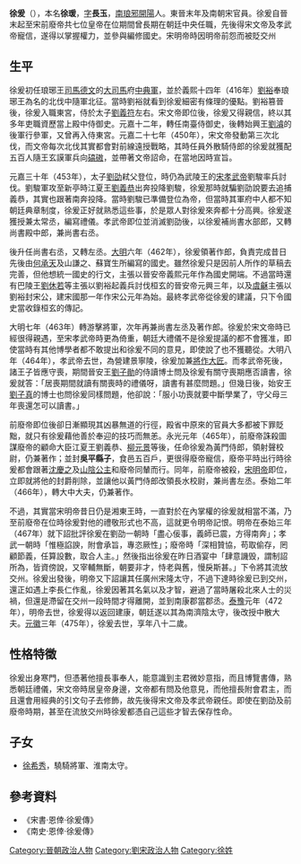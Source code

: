 '''徐爰'''（{{bd|394年||475年|catIdx=X}}），本名'''徐瑗'''，[[表字|字]]'''長玉'''，[[南琅邪郡|南琅邪]][[開陽縣|開陽]]人。東晉末年及南朝宋官員。徐爰自晉末起至宋前廢帝共七位皇帝在位期間曾長期在朝廷中央任職，先後得宋文帝及孝武帝寵信，遂得以掌握權力，並參與編修國史。宋明帝時因明帝前怨而被貶交州
== 生平 ==
徐爰初任琅琊王[[司馬德文|司馬德文]]的[[大司馬|大司馬]]府[[中典軍|中典軍]]，並於義熙十四年（416年）[[劉裕|劉裕]]奉琅琊王為名的北伐中隨軍北征。當時劉裕就看到徐爰細密有條理的優點。劉裕篡晉後，徐爰入職東宮，侍於太子[[劉義符|劉義符]]左右。宋文帝即位後，徐爰又得親信，終以其多年吏職資歷當上殿中侍御史。元嘉十二年，轉任南臺侍御史，後轉始興王[[劉濬|劉濬]]的後軍行參軍，又曾再入侍東宮。元嘉二十七年（450年），宋文帝發動第三次北伐，而文帝每次北伐其實都會對前線遠授戰略，其時任員外散騎侍郎的徐爰就獲配五百人隨王玄謨軍兵向[[碻磝|碻磝]]，並帶著文帝詔命，在當地因時宣旨。

元嘉三十年（453年），太子[[劉劭_(劉宋)|劉劭]]弒父登位，時仍為武陵王的[[宋孝武帝|宋孝武帝]]劉駿率兵討伐。劉駿軍攻至新亭時江夏王[[劉義恭|劉義恭]]出奔投降劉駿，徐爰那時就騙劉劭說要去追捕義恭，其實也跟著南奔投降。當時劉駿已準備登位為帝，但當時其軍府中人都不知朝廷典章制度，徐爰正好就熟悉這些事，於是眾人對徐爰來奔都十分高興。徐爰遂獲授兼太常丞，編寫禮儀。孝武帝即位並消滅劉劭後，以徐爰補尚書水部郎，又轉尚書殿中郎，兼尚書右丞。

後升任尚書右丞，又轉左丞。[[大明_(劉宋)|大明]]六年（462年），徐爰領著作郎，負責完成昔日先後由[[何承天|何承天]]及山謙之、蘇寶生所編寫的國史。雖然徐爰只是因前人所作的草稿去完善，但他想統一國史的行文，主張以晉安帝義熙元年作為國史開端。不過當時還有巴陵王[[劉休若|劉休若]]等主張以劉裕起義兵討伐桓玄的晉安帝元興三年，以及[[虞龢|虞龢]]主張以劉裕封宋公，建宋國那一年作宋公元年為始。最終孝武帝從徐爰的建議，只下令國史當收錄桓玄的傳記。

大明七年（463年）轉游擊將軍，次年再兼尚書左丞及著作郎。徐爰於宋文帝時已經很得親遇，至宋孝武帝時更為倚重，朝廷大禮儀不是徐爰提議的都不會獲准，即使當時有其他博學者都不敢提出和徐爰不同的意見，即使說了也不獲聽從。大明八年（464年），孝武帝去世，為營建景寧陵，徐爰加兼[[將作大匠|將作大匠]]。而孝武帝死後，諸王子皆應守喪，期間晉安王[[劉子勛|劉子勛]]的侍讀博士問及徐爰有關守喪期應否讀書，徐爰就答：「居喪期間就讀有關喪時的禮儀呀，讀書有甚麼問題。」但幾日後，始安王[[劉子真|劉子真]]的博士也問徐爰同樣問題，他卻說：「服小功喪就要中斷學業了，守父母三年喪還怎可以讀書。」

前廢帝即位後卻日漸顯現其凶暴無道的行徑，殿省中原來的官員大多都被下罪貶黜，就只有徐爰藉他善於奉迎的技巧而無恙。永光元年（465年），前廢帝誅殺圖謀廢帝的顧命大臣江夏王劉義恭、[[柳元景|柳元景]]等後，任命徐爰為黃門侍郎，領射聲校尉，仍兼著作；並封'''吳平縣子'''，食邑五百戶，更很得廢帝寵信，廢帝平時出行時徐爰都會跟著[[沈慶之|沈慶之]]及[[山陰公主|山陰公主]]和廢帝同輦而行。同年，前廢帝被殺，[[宋明帝|宋明帝]]即位，立即就將他的封爵削除，並讓他以黃門侍郎改領長水校尉，兼尚書左丞。泰始二年（466年），轉大中大夫，仍兼著作。

不過，其實當宋明帝昔日仍是湘東王時，一直對於在內掌權的徐爰就相當不滿，乃至前廢帝在位時徐爰對他的禮敬形式也不高，這就更令明帝記恨。明帝在泰始三年（467年）就下詔批評徐爰在劉劭一朝時「盡心佞事，義師已震，方得南奔」；孝武一朝時「惟極諂諛，附會承旨，專恣厥性」；廢帝時「深相贊協，苟取偷存，罔顧節義，任算設數，取合人主。」然後指出徐爰在昨日酒宴中「肆意譏毁，謂制詔所為，皆資傍說，又宰輔無斷，朝要非才，恃老與舊，慢戾斯甚。」下令將其流放交州。徐爰出發後，明帝又下詔讓其任廣州宋隆太守，不過下達時徐爰已到交州，還正如遇上李長仁作亂，徐爰因著其名氣以及才智，避過了當時屠殺北來人士的災禍，但還是滯留在交州一段時間才得離開，並到南康郡當郡丞。[[泰豫|泰豫]]元年（472年），明帝去世，徐爰得以返回建康，朝廷遂以其為南濟陰太守，後改授中散大夫。[[元徽_(年號)|元徽]]三年（475年），徐爰去世，享年八十二歲。

== 性格特徵 ==
徐爰出身寒門，但憑著他擅長事奉人，能意識到主君微妙意指，而且博覽書傳，熟悉朝廷禮儀，宋文帝時居皇帝身邊，文帝都有問及他意見，而他擅長附會君主，而且還會用經典的引文句子去修飾，故先後得宋文帝及孝武帝親任。即使在劉劭及前廢帝時期，甚至在流放交州時徐爰都憑自己這些才智去保存性命。

== 子女 ==
*[[徐希秀|徐希秀]]，驍騎將軍、淮南太守。

== 參考資料 ==
*《宋書·恩倖·徐爰傳》
*《南史·恩倖·徐爰傳》

[[Category:晉朝政治人物|Category:晉朝政治人物]]
[[Category:劉宋政治人物|Category:劉宋政治人物]]
[[Category:徐姓|Category:徐姓]]